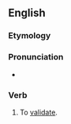 ==English==

===Etymology===
{{suffix|en|valid|ify}}

===Pronunciation===
* {{IPA|/vəˈlɪdɪfaɪ/|lang=en}}

===Verb===
{{en-verb|validifies|validifying|validified}}

# To [[validate]].